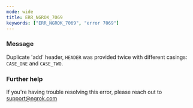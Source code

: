 ```yaml
---
mode: wide
title: ERR_NGROK_7069
keywords: ["ERR_NGROK_7069", "error 7069"]
---
```



### Message

Duplicate 'add' header, `HEADER` was provided twice with different casings: `CASE_ONE` and `CASE_TWO`.

<ErrorDetails />

### Further help

If you're having trouble resolving this error, please reach out to [support@ngrok.com](mailto:support@ngrok.com?subject=Help%20with%20ERR_NGROK_7069)
